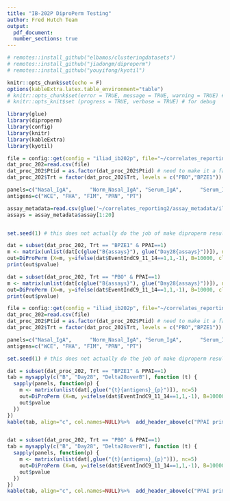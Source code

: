 ```yaml
---
title: "IB-202P DiproPerm Testing"
author: Fred Hutch Team
output: 
  pdf_document:
  number_sections: true
---
```

  
```r
# remotes::install_github("elbamos/clusteringdatasets")
# remotes::install_github("jiadongm/diproperm")
# remotes::install_github("youyifong/kyotil")

knitr::opts_chunk$set(echo = F)
options(kableExtra.latex.table_environment="table")
# knitr::opts_chunk$set(error = TRUE, message = TRUE, warning = TRUE) # for debug
# knitr::opts_knit$set (progress = TRUE, verbose = TRUE) # for debug

library(glue)
library(diproperm)
library(config)
library(knitr)
library(kableExtra)
library(kyotil)

```


```r

file = config::get(config = "iliad_ib202p", file="~/correlates_reporting2/config.yml")$data_cleaned
dat_proc_202=read.csv(file)
dat_proc_202$Ptid = as.factor(dat_proc_202$Ptid) # need to make it a factor to use as id
dat_proc_202$Trt = factor(dat_proc_202$Trt, levels = c("PBO","BPZE1")) 

panels=c("Nasal_IgA",      "Norm_Nasal_IgA", "Serum_IgA",      "Serum_IgG")
antigens=c("WCE", "FHA", "FIM", "PRN", "PT")

assay_metadata=read.csv(glue('~/correlates_reporting2/assay_metadata/iliad_ib202p_assay_metadata.csv'))
assays = assay_metadata$assay[1:20]


set.seed(1) # this does not actually do the job of make diproperm results reproducible

dat = subset(dat_proc_202, Trt == "BPZE1" & PPAI==1)
m <- matrix(unlist(dat[c(glue("B{assays}"), glue("Day28{assays}"))]), nr=nrow(dat))
out=DiProPerm (X=m, y=ifelse(dat$EventIndC9_11_14==1,1,-1), B=10000, classifier="md", univ.stat="md", cores=10) # classifier choice: md is extrememly fast; dwd is very slow
print(out$pvalue)

dat = subset(dat_proc_202, Trt == "PBO" & PPAI==1)
m <- matrix(unlist(dat[c(glue("B{assays}"), glue("Day28{assays}"))]), nr=nrow(dat))
out=DiProPerm (X=m, y=ifelse(dat$EventIndC9_11_14==1,1,-1), B=10000, classifier="md", univ.stat="md", cores=10) # classifier choice: md is extrememly fast; dwd is very slow
print(out$pvalue)

```



```r
file = config::get(config = "iliad_ib202p", file="~/correlates_reporting2/config.yml")$data_cleaned
dat_proc_202=read.csv(file)
dat_proc_202$Ptid = as.factor(dat_proc_202$Ptid) # need to make it a factor to use as id
dat_proc_202$Trt = factor(dat_proc_202$Trt, levels = c("PBO","BPZE1")) 

panels=c("Nasal_IgA",      "Norm_Nasal_IgA", "Serum_IgA",      "Serum_IgG")
antigens=c("WCE", "FHA", "FIM", "PRN", "PT")

set.seed(1) # this does not actually do the job of make diproperm results reproducible

dat = subset(dat_proc_202, Trt == "BPZE1" & PPAI==1)
tab = mysapply(c("B", "Day28", "Delta28overB"), function (t) {
  sapply(panels, function(p) {
    m <- matrix(unlist(dat[,glue("{t}{antigens}_{p}")]), nc=5)
    out=DiProPerm (X=m, y=ifelse(dat$EventIndC9_11_14==1,1,-1), B=10000, classifier="md", univ.stat="md", cores=10) # classifier choice: md is extrememly fast; dwd is very slow
    out$pvalue
  })
})
kable(tab, align="c", col.names=NULL)%>%  add_header_above(c("PPAI prim"=1, setNames(rep(1,ncol(tab)), colnames(tab)))) %>% column_spec(1:ncol(tab), extra_css = "padding-left:10px; padding-right:10px;")


dat = subset(dat_proc_202, Trt == "PBO" & PPAI==1)
tab = mysapply(c("B", "Day28", "Delta28overB"), function (t) {
  sapply(panels, function(p) {
    m <- matrix(unlist(dat[,glue("{t}{antigens}_{p}")]), nc=5)
    out=DiProPerm (X=m, y=ifelse(dat$EventIndC9_11_14==1,1,-1), B=10000, classifier="md", univ.stat="md", cores=10) # classifier choice: md is extrememly fast; dwd is very slow
    out$pvalue
  })
})
kable(tab, align="c", col.names=NULL)%>%  add_header_above(c("PPAI prim"=1, setNames(rep(1,ncol(tab)), colnames(tab)))) %>% column_spec(1:ncol(tab), extra_css = "padding-left:10px; padding-right:10px;")

```
